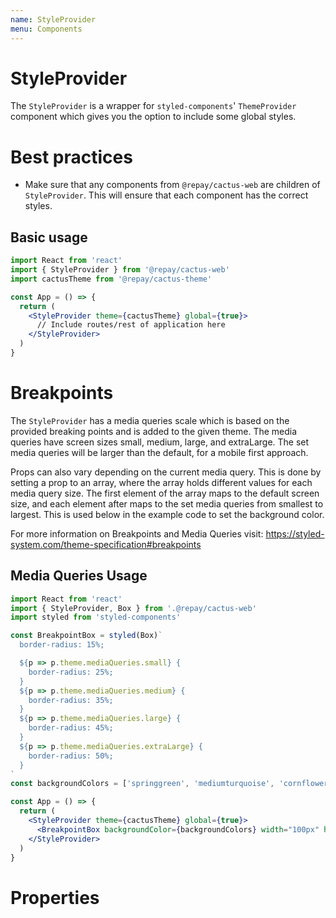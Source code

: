 ```yaml
---
name: StyleProvider
menu: Components
---
```



# StyleProvider

The `StyleProvider` is a wrapper for `styled-components`' `ThemeProvider` component which gives you the option to include some global styles.

# Best practices

- Make sure that any components from `@repay/cactus-web` are children of `StyleProvider`. This will ensure that each component has the correct styles.

## Basic usage

```jsx
import React from 'react'
import { StyleProvider } from '@repay/cactus-web'
import cactusTheme from '@repay/cactus-theme'

const App = () => {
  return (
    <StyleProvider theme={cactusTheme} global={true}>
      // Include routes/rest of application here
    </StyleProvider>
  )
}
```

# Breakpoints

The `StyleProvider` has a media queries scale which is based on the provided breaking points and is added to the given theme. The media queries have screen sizes small, medium, large, and extraLarge. The set media queries will be larger than the default, for a mobile first approach.

Props can also vary depending on the current media query. This is done by setting a prop to an array, where the array holds different values for each media query size. The first element of the array maps to the default screen size, and each element after maps to the set media queries from smallest to largest. This is used below in the example code to set the background color.

For more information on Breakpoints and Media Queries visit: https://styled-system.com/theme-specification#breakpoints

## Media Queries Usage

```jsx
import React from 'react'
import { StyleProvider, Box } from '.@repay/cactus-web'
import styled from 'styled-components'

const BreakpointBox = styled(Box)`
  border-radius: 15%;

  ${p => p.theme.mediaQueries.small} {
    border-radius: 25%;
  }
  ${p => p.theme.mediaQueries.medium} {
    border-radius: 35%;
  }
  ${p => p.theme.mediaQueries.large} {
    border-radius: 45%;
  }
  ${p => p.theme.mediaQueries.extraLarge} {
    border-radius: 50%;
  }
`
const backgroundColors = ['springgreen', 'mediumturquoise', 'cornflowerblue', 'thistle', 'pink']

const App = () => {
  return (
    <StyleProvider theme={cactusTheme} global={true}>
      <BreakpointBox backgroundColor={backgroundColors} width="100px" height="100px" />
    </StyleProvider>
  )
}
```

# Properties

<PropsTable of={StyleProvider} />
